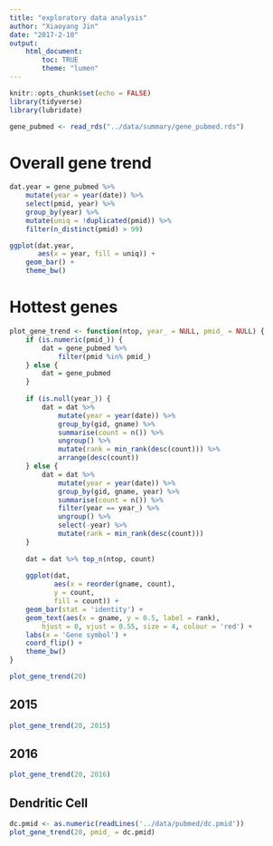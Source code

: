 ```yaml
---
title: "exploratory data analysis"
author: "Xiaoyang Jin"
date: "2017-2-10"
output:
    html_document:
        toc: TRUE
        theme: "lumen"
---
```


```r
knitr::opts_chunk$set(echo = FALSE)
library(tidyverse)
library(lubridate)

gene_pubmed <- read_rds("../data/summary/gene_pubmed.rds")
```

# Overall gene trend

```r
dat.year = gene_pubmed %>%
    mutate(year = year(date)) %>%
    select(pmid, year) %>%
    group_by(year) %>%
    mutate(uniq = !duplicated(pmid)) %>%
    filter(n_distinct(pmid) > 99)

ggplot(dat.year,
       aes(x = year, fill = uniq)) +
    geom_bar() +
    theme_bw()
```

# Hottest genes

```r
plot_gene_trend <- function(ntop, year_ = NULL, pmid_ = NULL) {
    if (is.numeric(pmid_)) {
        dat = gene_pubmed %>%
            filter(pmid %in% pmid_)
    } else {
        dat = gene_pubmed
    }
    
    if (is.null(year_)) {
        dat = dat %>%
            mutate(year = year(date)) %>%
            group_by(gid, gname) %>%
            summarise(count = n()) %>%
            ungroup() %>%
            mutate(rank = min_rank(desc(count))) %>%
            arrange(desc(count))
    } else {
        dat = dat %>%
            mutate(year = year(date)) %>%
            group_by(gid, gname, year) %>%
            summarise(count = n()) %>%
            filter(year == year_) %>%
            ungroup() %>%
            select(-year) %>%
            mutate(rank = min_rank(desc(count)))
    }
    
    dat = dat %>% top_n(ntop, count)
    
    ggplot(dat,
           aes(x = reorder(gname, count),
           y = count,
           fill = count)) +
    geom_bar(stat = 'identity') + 
    geom_text(aes(x = gname, y = 0.5, label = rank),
        hjust = 0, vjust = 0.55, size = 4, colour = 'red') +
    labs(x = 'Gene symbol') +
    coord_flip() + 
    theme_bw()
}
```

```r
plot_gene_trend(20)
```

## 2015

```r
plot_gene_trend(20, 2015)
```

## 2016

```r
plot_gene_trend(20, 2016)
```

## Dendritic Cell

```r
dc.pmid <- as.numeric(readLines('../data/pubmed/dc.pmid'))
plot_gene_trend(20, pmid_ = dc.pmid)
```

